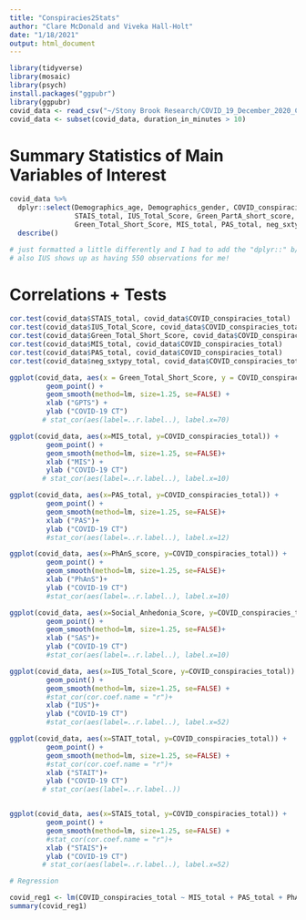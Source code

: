```yaml
---
title: "Conspiracies2Stats"
author: "Clare McDonald and Viveka Hall-Holt"
date: "1/18/2021"
output: html_document
---
```


```r
library(tidyverse)
library(mosaic)
library(psych)
install.packages("ggpubr")
library(ggpubr)
covid_data <- read_csv("~/Stony Brook Research/COVID_19_December_2020_Cleaned_Data.csv")
covid_data <- subset(covid_data, duration_in_minutes > 10)
```
# Summary Statistics of Main Variables of Interest
```r
covid_data %>% 
  dplyr::select(Demographics_age, Demographics_gender, COVID_conspiracies_total, 
                STAIS_total, IUS_Total_Score, Green_PartA_short_score, Green_PartB_short_score, 
                Green_Total_Short_Score, MIS_total, PAS_total, neg_sxtypy_total) %>%
  describe()

# just formatted a little differently and I had to add the "dplyr::" b/c it wasn't working for me lol
# also IUS shows up as having 550 observations for me! 
```
# Correlations + Tests
```r
cor.test(covid_data$STAIS_total, covid_data$COVID_conspiracies_total)
cor.test(covid_data$IUS_Total_Score, covid_data$COVID_conspiracies_total)
cor.test(covid_data$Green_Total_Short_Score, covid_data$COVID_conspiracies_total)
cor.test(covid_data$MIS_total, covid_data$COVID_conspiracies_total)
cor.test(covid_data$PAS_total, covid_data$COVID_conspiracies_total)
cor.test(covid_data$neg_sxtypy_total, covid_data$COVID_conspiracies_total)
```

```r
ggplot(covid_data, aes(x = Green_Total_Short_Score, y = COVID_conspiracies_total)) + 
         geom_point() +
         geom_smooth(method=lm, size=1.25, se=FALSE) +
         xlab ("GPTS") +
         ylab ("COVID-19 CT")
        # stat_cor(aes(label=..r.label..), label.x=70)

ggplot(covid_data, aes(x=MIS_total, y=COVID_conspiracies_total)) + 
         geom_point() +
         geom_smooth(method=lm, size=1.25, se=FALSE)+
         xlab ("MIS") +
         ylab ("COVID-19 CT")
        # stat_cor(aes(label=..r.label..), label.x=10)

ggplot(covid_data, aes(x=PAS_total, y=COVID_conspiracies_total)) + 
         geom_point() +
         geom_smooth(method=lm, size=1.25, se=FALSE)+
         xlab ("PAS")+
         ylab ("COVID-19 CT")
         #stat_cor(aes(label=..r.label..), label.x=12)

ggplot(covid_data, aes(x=PhAnS_score, y=COVID_conspiracies_total)) + 
         geom_point() +
         geom_smooth(method=lm, size=1.25, se=FALSE)+
         xlab ("PhAnS")+
         ylab ("COVID-19 CT")
         #stat_cor(aes(label=..r.label..), label.x=10)

ggplot(covid_data, aes(x=Social_Anhedonia_Score, y=COVID_conspiracies_total)) + 
         geom_point() +
         geom_smooth(method=lm, size=1.25, se=FALSE)+
         xlab ("SAS")+
         ylab ("COVID-19 CT")
         #stat_cor(aes(label=..r.label..), label.x=10)

ggplot(covid_data, aes(x=IUS_Total_Score, y=COVID_conspiracies_total)) + 
         geom_point() +
         geom_smooth(method=lm, size=1.25, se=FALSE) +
         #stat_cor(cor.coef.name = "r")+
         xlab ("IUS")+
         ylab ("COVID-19 CT")
         #stat_cor(aes(label=..r.label..), label.x=52)

ggplot(covid_data, aes(x=STAIT_total, y=COVID_conspiracies_total)) + 
         geom_point() +
         geom_smooth(method=lm, size=1.25, se=FALSE) +
         #stat_cor(cor.coef.name = "r")+
         xlab ("STAIT")+
         ylab ("COVID-19 CT")
        # stat_cor(aes(label=..r.label..))


ggplot(covid_data, aes(x=STAIS_total, y=COVID_conspiracies_total)) + 
         geom_point() +
         geom_smooth(method=lm, size=1.25, se=FALSE) +
         #stat_cor(cor.coef.name = "r")+
         xlab ("STAIS")+
         ylab ("COVID-19 CT")
        # stat_cor(aes(label=..r.label..), label.x=52)
```
```r
# Regression

covid_reg1 <- lm(COVID_conspiracies_total ~ MIS_total + PAS_total + PhAnS_score + Social_Anhedonia_Score + Green_Total_Short_Score, data = covid_data)
summary(covid_reg1)
```

